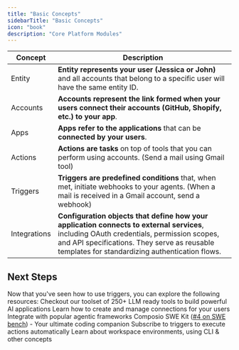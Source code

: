 ```yaml
---
title: "Basic Concepts"
sidebarTitle: "Basic Concepts"
icon: "book"
description: "Core Platform Modules"
---
```


| Concept           | Description                                                                                                                                                                                                                                                                                                                                                                                                           |
| ----------------- | -------------------------------------------------------------------------------------------------------------------------------------------------------------------------------------------------------------------------------------------------------------------------- 
| Entity            | **Entity represents your user (Jessica or John)** and all accounts that belong to a specific user will have the same entity ID. 
| Accounts          | **Accounts represent the link formed when your users connect their accounts (GitHub, Shopify, etc.) to your app**. 
| Apps              | **Apps refer to the applications** that can be **connected by your users**. 
| Actions           | **Actions are tasks** on top of tools that you can perform using accounts. (Send a mail using Gmail tool) 
| Triggers          | **Triggers are predefined conditions** that, when met, initiate webhooks to your agents. (When a mail is received in a Gmail account, send a webhook)
| Integrations      | **Configuration objects that define how your application connects to external services**, including OAuth credentials, permission scopes, and API specifications. They serve as reusable templates for standardizing authentication flows.


## Next Steps
Now that you've seen how to use triggers, you can explore the following resources:
<CardGroup cols={2}>
<Card title="Tools" href="../../patterns/tools/what-are-tools">
Checkout our toolset of 250+ LLM ready tools to build powerful AI applications
</Card>
<Card title="Connections" href="patterns/Auth/connected_account">
Learn how to create and manage connections for your users
</Card>
<Card title="Compatible Agentic Frameworks" href="/framework/autogen">
Integrate with popular agentic frameworks
</Card>
<Card title="Kits" href="../../swekit/introduction">
Composio SWE Kit ([#4 on SWE bench](https://www.swebench.com)) - Your ultimate coding companion
</Card>
<Card title="Triggers" href="/patterns/triggers/triggers">
Subscribe to triggers to execute actions automatically
</Card>
<Card title="Other Concepts" href="../../introduction/foundations/components/workspace">
Learn about workspace environments, using CLI & other concepts
</Card>
</CardGroup>